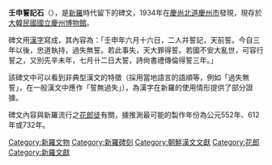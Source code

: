 '''壬申誓記石'''（{{lang-ko|'''임신서기석'''}}），是[[新羅|新羅]]時代留下的碑文，1934年在[[慶尚北道|慶尚北道]][[慶州市|慶州市]]發現，現存於[[大韓民國|大韓民國]][[國立慶州博物館|國立慶州博物館]]。

碑文用[[漢字|漢字]]寫成，其內容為：「壬申年六月十六日，二人幷誓記，天前誓。今自三年以後，忠道執持，過失無誓。若此事失，天大罪得誓。若國不安大亂世，可容行誓之，又別先辛未年，七月卄二日大誓，詩尙書禮傳倫得誓三年。」

該碑文中可以看到非典型漢文的特徵（採用當地語言的語順等，例如「過失無誓」，在一般漢文中應作「誓無過失」），為漢字在新羅的使用情形提供了部分證據。

碑文內容與新羅流行之[[花郎|花郎徒]]有關，據推測最可能的製作年份為公元552年、612年或732年。

{{Korea-hist-stub}}

[[Category:新羅文物|Category:新羅文物]]
[[Category:新羅碑刻|Category:新羅碑刻]]
[[Category:朝鮮漢文文獻|Category:朝鮮漢文文獻]]
[[Category:花郎|Category:花郎]]
[[Category:新羅文獻|Category:新羅文獻]]
